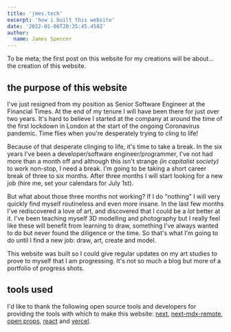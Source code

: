 ```yaml
---
title: 'jmes.tech'
excerpt: 'how i built this website'
date: '2022-01-08T20:35:45.450Z'
author:
  name: James Spencer
---
```


To be meta; the first post on this website for my creations will be about... the creation of this website.

## the purpose of this website

I've just resigned from my position as Senior Software Engineer at the Financial Times. At the end of my tenure I will have been there for just over two years. It's hard to believe I started at the company at around the time of the first lockdown in London at the start of the ongoing Coronavirus pandemic. Time flies when you're desperately trying to cling to life!

Because of that desperate clinging to life, it's time to take a break. In the six years I've been a developer/software engineer/programmer, I've not had more than a month off and although this isn't strange _(in capitalist society)_ to work non-stop, I need a break. I'm going to be taking a short career break of three to six months. After three months I will start looking for a new job (hire me, set your calendars for July 1st). 

But what about those three months not working? If I do "nothing" I will very quickly find myself routineless and even more insane. In the last few months I've rediscovered a love of art, and discovered that I could be a _lot_ better at it. I've been teaching myself 3D modelling and photography but I really feel like these will benefit from learning to draw, something I've always wanted to do but never found the diligence or the time. So that's what I'm going to do until I find a new job: draw, art, create and model.

This website was built so I could give regular updates on my art studies to prove to myself that I am progressing. It's not so much a blog but more of a portfolio of progress shots.

## tools used

I'd like to thank the following open source tools and developers for providing the tools with which to make this website: [next](https://nextjs.org/), [next-mdx-remote](https://github.com/hashicorp/next-mdx-remote), [open props](https://open-props.style/), [react](https://reactjs.org/)
and [vercel](https://vercel.com/).
